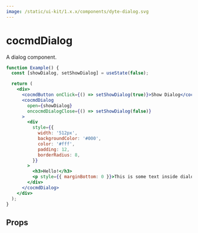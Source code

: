 ```yaml
---
image: /static/ui-kit/1.x.x/components/dyte-dialog.svg
---
```


# cocmdDialog

A dialog component.

```jsx
function Example() {
  const [showDialog, setShowDialog] = useState(false);

  return (
    <div>
      <cocmdButton onClick={() => setShowDialog(true)}>Show Dialog</cocmdButton>
      <cocmdDialog
        open={showDialog}
        oncocmdDialogClose={() => setShowDialog(false)}
      >
        <div
          style={{
            width: '512px',
            backgroundColor: '#000',
            color: '#fff',
            padding: 12,
            borderRadius: 8,
          }}
        >
          <h3>Hello!</h3>
          <p style={{ marginBottom: 0 }}>This is some text inside dialog!</p>
        </div>
      </cocmdDialog>
    </div>
  );
}
```

## Props

<PropsTable of="dyte-dialog" />
